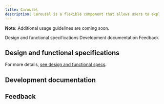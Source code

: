 ```yaml
---
title: Carousel
description: Carousel is a flexible component that allows users to explore a large amount of content within a limited viewing area.
---
```



<ComponentDescription name="Carousel" type="ui" />

<InlineNotification>

**Note:** Additional usage guidelines are coming soon.

</InlineNotification>

<AnchorLinks>

<AnchorLink>Design and functional specifications</AnchorLink>
<AnchorLink>Development documentation</AnchorLink>
<AnchorLink>Feedback</AnchorLink>

</AnchorLinks>

## Design and functional specifications

For more details, [see design and functional specs](https://ibm.box.com/s/hmni7qhero9mf5rn593zij0tcay8h9dw).

## Development documentation

<ComponentStatus name="Carousel" type="ui" />

## Feedback

<ComponentFeedback />
